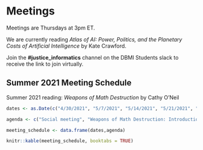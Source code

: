 # Meetings {#meetings}

Meetings are Thursdays at 3pm ET. 

We are currently reading *Atlas of AI: Power, Politics, and the Planetary Costs of Artificial Intelligence* by Kate Crawford.

Join the **#justice_informatics** channel on the DBMI Students slack to receive the link to join virtually.

## Summer 2021 Meeting Schedule

Summer 2021 reading: *Weapons of Math Destruction* by Cathy O'Neil

```r
dates <- as.Date(c("4/30/2021", "5/7/2021", "5/14/2021", "5/21/2021", "5/28/2021", "6/4/2021", "6/11/2021", "6/18/2021", "6/25/2021", "7/2/2021", "7/9/2021", "7/16/2021", "7/23/2021", "7/30/2021", "8/6/2021"),format="%m/%d/%Y")

agenda <- c("Social meeting", "Weapons of Math Destruction: Introduction & Ch 1", "General Organization meeting - Adminstrative", "Weapons of Math Destruction: Ch 2 & Ch 3", "General Organization meeting - Website Development", "Weapons of Math Destruction: Ch 4 & Ch 5", "General Organization meeting - Website Development", "Weapons of Math Destruction: Ch 6 & Ch 7", "--", "Weapons of Math Destruction: Ch 8 & Ch 9", "--", "Weapons of Math Destruction: Ch 10 & Conclusion", "--", "--", "--")

meeting_schedule <- data.frame(dates,agenda)

knitr::kable(meeting_schedule, booktabs = TRUE)
```
